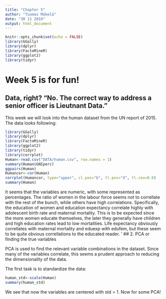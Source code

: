 ```yaml
---
title: "Chapter 5"
author: "Tuomas Mäkelä"
date: "30 11 2019"
output: html_document
---
```


```r
knitr::opts_chunk$set(echo = FALSE)
library(GGally)
library(dplyr)
library(FactoMineR)
library(ggplot2)
library(tidyr)
```
# Week 5 is for fun!


## Data, right? "No. The correct way to address a senior officer is Lieutnant Data."

This week we will look into the human dataset from the UN report of 2015. The data looks following:
```r
library(GGally)
library(dplyr)
library(FactoMineR)
library(ggplot2)
library(tidyr)
library(corrplot)
Human<-read.csv("DATA/human.csv", row.names = 1)
summary(Human$GNIperc)
ggpairs(Human)
Humancor<-cor(Human)
corrplot(Humancor, type="upper", cl.pos="b", tl.pos="d", tl.cex=0.6)
summary(Human)
```

It seems that the variables are numeric, with some represented as percentages. The ratio of women in the labour force seems not to correllate with the rest of the bunch, while others have high correlations. Specifically, the education of women and education expectancy correlate highly with adolescent birth rate and maternal mortality. This is to be expected since the more women educate themselves, the later they generally have children and high education rates lead to low mortalities. Life expectancy obviously correllates with maternal mortality and eduexp with edufem, but these seem to be quite obvious correllations to the educated reader.
'
## 2. PCA or finding the true variables

PCA is used to find the relevant variable combinations in the dataset. Since many of the variables correlate, this seems a prudent approach to reducing the dimensionality of the data.

The first task is to standardize the data:
```r
human_std<-scale(Human)
summary(human_std)

```

We see that now the variables are centered with std = 1. Now for some PCA!

